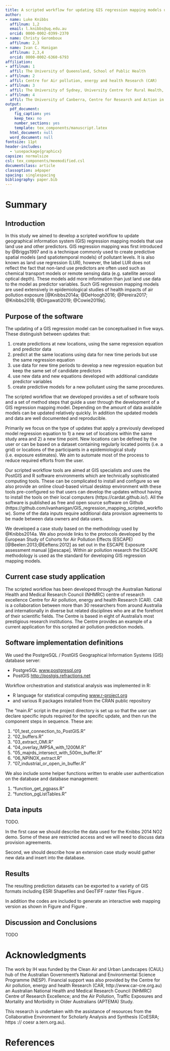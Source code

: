 ```yaml
---
title: A scripted workflow for updating GIS regression mapping models using land use and other predictors of air pollution
author:  
- name: Luke Knibbs 
  affilnum: 1,2
  email: l.knibbs@uq.edu.au
  orcid: 0000-0002-0399-2370
- name: Christy Geromboux
  affilnum: 2,3  
- name: Ivan C. Hanigan
  affilnum: 2,3,4
  orcid: 0000-0002-6360-6793
affiliation:
- affilnum: 1
  affil: The University of Queensland, School of Public Health  
- affilnum: 2
  affil: Centre for Air pollution, energy and health Research (CAR)
- affilnum: 3
  affil: The University of Sydney, University Centre for Rural Health, School of Public Health
- affilnum: 4
  affil: The University of Canberra, Centre for Research and Action in Public Health
output:
  pdf_document:
    fig_caption: yes
    keep_tex: no
    number_sections: yes
    template: tex_components/manuscript.latex
  html_document: null
  word_document: null
fontsize: 11pt
header-includes:
  - \usepackage{graphicx}
capsize: normalsize
csl: tex_components/meemodified.csl
documentclass: article
classoption: a4paper
spacing: singlespacing
bibliography: paper.bib
---
```


# Summary

## Introduction

In this study we aimed to develop a scripted workflow to update geographical information system (GIS) regression mapping models that use land use and other predictors. 
GIS regression mapping was first introduced by @Briggs1997 and is a technique commonly used to create predictive spatial models (and spatiotemporal models) of pollutant levels. It is also known as land use regression (LUR), however, the label LUR does not reflect the fact that non-land use predictors are often used such as chemical transport models or remote sensing data (e.g. satellite aerosol optical depth). These models add more information than just land use data to the model as predictor variables. 
Such GIS regression mapping models are used extensively in epidemiological studies of health impacts of air pollution exposure [@Knibbs2014a; @DeHoogh2016; @Pereira2017; @Knibbs2018; @Dirgawati2019; @Cowie2019a].

## Purpose of the software

The updating of a GIS regression model can be conceptualised in five ways. These distinguish between updates that: 

1. create predictions at new locations, using the same regression equation and predictor data
1. predict at the same locations using data for new time periods but use the same regression equation
1. use data for new time periods to develop a new regression equation but keep the same set of candidate predictors
1. use new data and new equations developed with additional candidate predictor variables
1. create predictive models for a new pollutant using the same procedures.

The scripted workflow that we developed provides a set of software tools and a set of method steps that guide a user through the development of a GIS regression mapping model. Depending on the amount of data available models can be updated relatively quickly. In addition the updated models and data are 
well documented and reproducible. 

Primarily we focus on the type of updates that apply a previously developed 
model regression equation to 1) a new set of locations within the same study area and 2) a new time point. New locations can be defined by the user or can be based on a dataset containing regularly located points (i.e. a grid) or locations of the participants in a epidemiological study (i.e. exposure estimates). 
We aim to automate most of the process to reduce required efforts from the user. 

Our scripted workflow tools are aimed at GIS specialists and uses the PostGIS and R software environments which are technically sophisticated computing tools. These can be complicated to install and configure so we also provide an online cloud-based virtual desktop environment with these tools pre-configured so that users can develop the updates without having to install the tools on their local computers (https://cardat.github.io/).  All the software is published as free and open source software on Github (https://github.com/ivanhanigan/GIS_regression_mapping_scripted_workflow). Some of the data inputs require additional data provision agreements to be made between data owners and data users.

We developed a case study based on the methodology used by @Knibbs2014a. We also provide links to the protocols developed by the European Study of Cohorts for Air Pollution Effects (ESCAPE) [@Beelen:2013;@Eeftens:2012] as set out in the ESCAPE Exposure assessment manual [@escape]. Within air pollution research the ESCAPE methodology is used as the standard for developing GIS regression mapping models. 

## Current case study application

The scripted workflow has been developed through the Australian National Health and Medical Research Council (NHMRC) centre of research excellence Centre for Air pollution, energy and health Research (CAR).
CAR is a collaboration between more than 30 researchers from around Australia and internationally in diverse but related disciplines who are at the forefront of their scientific fields. The Centre is based in eight of Australia's most prestigious research institutions. 
The Centre provides an example of a current application for this scripted air pollution prediction models.

## Software implementation definitions

We used the PostgreSQL / PostGIS Geographical Information Systems (GIS) database server:

- PostgreSQL [www.postgresql.org](www.postgresql.org)
- PostGIS [http://postgis.refractions.net](http://postgis.refractions.net)

Workflow orchestration and statistical analysis was implemented in R:

- R language for statistical computing [www.r-project.org](www.r-project.org)
- and various R packages installed from the CRAN public repository

The "main.R" script in the project directory is set up so that the user can declare specific inputs required for the specific update, and then run the component steps in sequence. These are:

1. "01_test_connection_to_PostGIS.R"
2. "02_buffers.R"
3. "03_extract_OMI.R"
4. "04_overlay_IMPSA_with_1200M.R"
5. "05_majrds_intersect_with_500m_buffer.R"
6. "06_NPINOX_extract.R"
7. "07_industrial_or_open_in_buffer.R"     

We also include some helper functions written to enable user authentication on the database and database management:

1. "function_get_pgpass.R"
2. "function_pgListTables.R" 

## Data inputs

TODO. 

In the first case we should describe the data used for the Knibbs 2014 NO2 demo. Some of these are restricted access and we will need to discuss data provision agreements.

Second, we should describe how an extension case study would gather new data and insert into the database.

## Results

The resulting prediction datasets can be exported to a variety of GIS formats including ESRI Shapefiles and GeoTIFF raster files Figure \ref{fig:gisno2100m}. 


\begin{figure}[!h]
\centering
\includegraphics[width=.9\textwidth]{figures_and_tables/gis_no2_100m.png}
\caption{Western Sydney Liverpool case study 2016 NO2 predicted at a grid of evenly spaced points 100m by 100m and stored as a GeoTIFF file}
\label{fig:gisno2100m}
\end{figure}


In addition the codes are included to generate an interactive web mapping version as shown in Figure \ref{fig:gisno2leafletmapno2} and Figure \ref{fig:gisno2leafletmappop}.

\begin{figure}[!h]
\centering
\includegraphics[width=.8\textwidth]{figures_and_tables/gis_no2_leaflet_map_no2.png}
\caption{Western Sydney Liverpool case study NO2 in 2016 (ppb) averages for ABS Meshblocks from the 2016 Census}
\label{fig:gisno2leafletmapno2}
\end{figure}

\begin{figure}[!h]
\centering
\includegraphics[width=.8\textwidth]{figures_and_tables/gis_no2_leaflet_map_pop.png}
\caption{Western Sydney Liverpool case study 2016 populations for ABS Meshblocks}
\label{fig:gisno2leafletmappop}
\end{figure}

\clearpage

## Discussion and Conclusions

TODO

# Acknowledgments
The work by IH was funded by the Clean Air and Urban Landscapes (CAUL) hub of the Australian Government’s National and Environmental Science Programme (NESP).
Financial support was also provided by the Centre for Air pollution, energy and health Research (CAR, http://www.car-cre.org.au) an Australian National Health and Medical Research Council (NHMRC) Centre of Research Excellence; and the Air Pollution, Traffic Exposures and Mortality and Morbidity in Older Australians (APTEMA) Study.

This research is undertaken with the assistance of resources from the Collaborative Environment for Scholarly Analysis and Synthesis (CoESRA; https :// coesr a.tern.org.au).

\clearpage

# References
